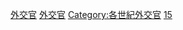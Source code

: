 {{CatPair|14世紀外交官|16世紀外交官}}

[[Category:15世紀各職業人物|外交官]]
[[Category:15世紀國際關係|外交官]]
[[Category:各世紀外交官|Category:各世紀外交官]]
[[Category:中世纪外交官|15]]